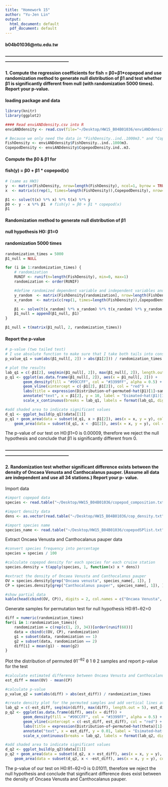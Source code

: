 ```yaml
---
title: "Homework 15"
author: "Yu-Jen Lin"
output:
  html_document: default
  pdf_document: default
---
```

#### b04b01036@ntu.edu.tw
#### --------------------------------------------------------------------------------------------------------------------------------------------------------

#### 1. Compute the regression coefficients for fish = β0+β1*copepod and use randomization method to generate null distribution of β1 and test whether β1 is significantly different from null (with randomization 5000 times). Report your p-value.

#### loading package and data
```r
library(knitr)
library(ggplot2)

#### Read enviANDdensity.csv into R
enviANDdensity <- read.csv(file="~/Desktop/HW15_B04B01036/enviANDdensity.csv", header=TRUE)

# Because we only need the data in "FishDensity..ind..1000m3." and "CopepodDensity.ind..m3.", I take these two columns out and set as "FishDensity" and "CopepodDensity" separately.
FishDensity <- enviANDdensity$FishDensity..ind..1000m3.
CopepodDensity <- enviANDdensity$CopepodDensity.ind..m3.
```

#### Compute the β0 & β1 for 
#### fish(y) = β0 + β1 * copepod(x)
```r
# (same as HW3)
y  <- matrix(FishDensity, nrow=length(FishDensity), ncol=1, byrow = TRUE) # put the original sample into y
x  <- matrix(c(rep(1, times=length(FishDensity)),CopepodDensity), nrow=length(FishDensity), ncol=2, byrow = FALSE)  # put the original sample into x

β1 <- solve(t(x) %*% x) %*% t(x) %*% y
β0 <- y - x %*% β1  # fish(y) = β0 + β1 * copepod(x)
β1
```

#### Randomization method to generate null distribution of β1
#### null hypothesis H0: β1=0
#### randomization 5000 times
```r
randomization_times = 5000
β1_null = NULL

for (i in 1:randomization_times) {
    # randomization
    RUNIF <- runif(n=length(FishDensity), min=0, max=1)
    randomization <- order(RUNIF)

    #define randomized dependent variable and independent variables and calculate coefficients
    y_random  <- matrix(FishDensity[randomization], nrow=length(FishDensity), ncol=1, byrow = TRUE) # put the randomized-ordered sample into y
    x_random  <- matrix(c(rep(1, times=length(FishDensity)),CopepodDensity), nrow=length(FishDensity), ncol=2, byrow = FALSE)  # put the original sample into x

    β1 <- solve(t(x_random) %*% x_random) %*% t(x_random) %*% y_random
    β1_null = append(β1_null, β1)
}

β1_null = t(matrix(β1_null, 2, randomization_times))
```

#### Report the p-value
```r
# p-value (two tailed test) 
# I use absolute function to make sure that I take both tails into consideration.
p_value_q1 = sum(abs(β1_null[, 2]) > abs(β1[2])) / randomization_times

# plot the results
lab_q1 = c(-β1[2], seq(min(β1_null[, 2]), max(β1_null[, 2]), length.out=5), β1[2])
p_q1 <- ggplot(as.data.frame(β1_null[, 2]), aes(x = β1_null[, 2])) +
        geom_density(fill = "#99CCFF", col = "#3399FF", alpha = 0.5) +
        geom_vline(xintercept = c(-β1[2], β1[2]), col = "red") +
        labs(title = expression(Distribution~of~permuted~hat(β1)[1]~samples~"for"~null~hypothesis), x = expression(Permuted~hat(β1)[1])) +
        annotate("text", x = β1[2], y = 10, label = "Esimated~hat(β1)[1]", hjust = 1.1, parse = T) +
        scale_x_continuous(breaks = lab_q1, labels = format(lab_q1, digits = 1))

#add shaded area to indicate significant values
d_q1 <- ggplot_build(p_q1)$data[[1]]
p_q1 + geom_area(data = subset(d_q1, x > β1[2]), aes(x = x, y = y), col = "red", fill = "red") +
    geom_area(data = subset(d_q1, x < -β1[2]), aes(x = x, y = y), col = "red",  fill = "red")
```

The p-value of our test on H0:β1=0 is 0.00009, therefore we reject the null hypothesis and conclude that β1 is significantly different from 0.


#### --------------------------------------------------------------------------------------------------------------------------------------------------------

#### 2. Randomization test whether significant difference exists between the density of Oncaea Venusta and Canthocalanus pauper. (Assume all data are independent and use all 34 stations.) Report your p- value.

Import data
```r
#import copepod data
species <- read.table("~/Desktop/HW15_B04B01036/copepod_composition.txt", header = TRUE)

#import density data
dens <- as.vector(read.table("~/Desktop/HW15_B04B01036/cop_density.txt", header = TRUE)[[1]])

#import species name
species_name <- read.table("~/Desktop/HW15_B04B01036/copepodSPlist.txt", sep = "\t")
```

Extract Oncaea Venusta and Canthocalanus pauper data
```r
#convert species frequency into percentage
species = species / 100

#calculate copepod density for each species for each cruise station
species.density = t(apply(species, 1, function(x) x * dens))

#extract the density of Oncaea Venusta and Canthocalanus pauper
OV = species.density[grep("Oncaea venusta", species_name[, 1]), ]
CP = species.density[grep("Canthocalanus pauper", species_name[, 1]), ]

#show partial data
kable(head(cbind(OV, CP)), digits = 2, col.names = c("Oncaea Venusta", "Canthocalanus pauper"), align = "l", caption = "Oncaea Venusta and Canthocalanus pauper density data (partial)")
```

Generate samples for permutation test for null hypothesis H0:θ1−θ2=0
```r
diff = numeric(randomization_times)
for(i in 1:randomization_times){
    randomization = c(rep(c(1, 2), 34))[order(runif(68))]
    data = cbind(c(OV, CP), randomization)
    g1 = subset(data, randomization == 1)
    g2 = subset(data, randomization == 2)
    diff[i] = mean(g1) - mean(g2)
}
```

Plot the distribution of permuted θ1^−θ2^
θ
1
θ
2
 samples and report p-value for the test
```r
#calculate estimated difference between Oncaea Venusta and Canthocalanus pauper density
est_diff = mean(OV) - mean(CP)

#calculate p-value
p_value_q2 = sum(abs(diff) > abs(est_diff)) / randomization_times

#create density plot for the permuted samples and add vertical lines at the estimated value
lab_q2 = c(-est_diff, seq(min(diff), max(diff), length.out = 5), est_diff)
p_q2 <- ggplot(as.data.frame(diff), aes(x = diff)) +
        geom_density(fill = "#99CCFF", col = "#3399FF", alpha = 0.5) +
        geom_vline(xintercept = c(-est_diff, est_diff), col = "red") +
        labs(title = expression(Distribution~of~permuted~hat(theta)[1]-hat(theta)[2]~samples~"for"~null~hypothesis), x = expression(Permuted~hat(theta)[1]-hat(theta)[2])) +
        annotate("text", x = est_diff, y = 0.01, label = "Esimated~hat(theta)[1]-hat(theta)[2]", hjust = 1.1, parse = T) +
        scale_x_continuous(breaks = lab_q2, labels = format(lab_q2, digits = 2))

#add shaded area to indicate significant values
d_q2 <- ggplot_build(p_q2)$data[[1]]
p_q2 + geom_area(data = subset(d_q2, x > est_diff), aes(x = x, y = y), col = "red", fill = "red") +
    geom_area(data = subset(d_q2, x < -est_diff), aes(x = x, y = y), col = "red", fill = "red")
```

The p-value of our test on H0:θ1−θ2=0 is 0.01011, therefore we reject the null hypothesis and conclude that significant difference does exist between the density of Oncaea Venusta and Canthocalanus pauper.